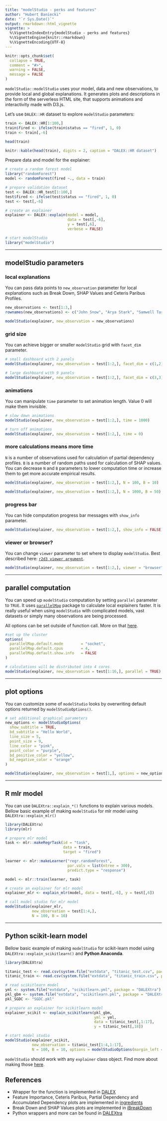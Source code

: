 ---
title: "modelStudio - perks and features"
author: "Hubert Baniecki"
date: "`r Sys.Date()`"
output: rmarkdown::html_vignette
vignette: >
  %\VignetteIndexEntry{modelStudio - perks and features}
  %\VignetteEngine{knitr::rmarkdown}
  %\VignetteEncoding{UTF-8}
---

```{r setup, include = FALSE}
knitr::opts_chunk$set(
  collapse = TRUE,
  comment = "#>",
  warning = FALSE,
  message = FALSE
)
```

`modelStudio::modelStudio` uses your model, data and new observations, to provide local
and global explanations. It generates plots and descriptions in the form
of the serverless HTML site, that supports animations and interactivity made with D3.js.

Let's use `DALEX::HR` dataset to explore `modelStudio` parameters:

```{r results="hide"}
train <- DALEX::HR[1:100,]
train$fired <- ifelse(train$status == "fired", 1, 0)
train <- train[,-6]

head(train)
```

```{r echo = FALSE, fig.align='center'}
knitr::kable(head(train), digits = 2, caption = "DALEX::HR dataset")
```

Prepare data and model for the explainer:

```{r results="hide", eval = FALSE}
# create a random forest model
library("randomForest")
model <- randomForest(fired ~., data = train)

# prepare validation dataset
test <- DALEX::HR_test[1:100,]
test$fired <- ifelse(test$status == "fired", 1, 0)
test <- test[,-6]

# create an explainer
explainer <- DALEX::explain(model = model,
                            data = test[,-6],
                            y = test[,6],
                            verbose = FALSE)

# start modelStudio
library("modelStudio")
```

-------------------------------------------------------------------

## modelStudio parameters

### local explanations

You can pass data points to `new_observation` parameter for local explanations
such as Break Down, SHAP Values and Ceteris Paribus Profiles.

```{r eval = FALSE}
new_observations <- test[1:3,]
rownames(new_observations) <- c("John Snow", "Arya Stark", "Samwell Tarly")

modelStudio(explainer, new_observation = new_observations)
```

### grid size

You can achieve bigger or smaller `modelStudio` grid with `facet_dim` parameter.

```{r eval = FALSE}
# small dashboard with 2 panels
modelStudio(explainer, new_observation = test[1:2,], facet_dim = c(1,2))

# large dashboard with 9 panels
modelStudio(explainer, new_observation = test[1:2,], facet_dim = c(3,3))
```

### animations

You can manipulate `time` parameter to set animation length. Value 0 will make 
them invisible.

```{r eval = FALSE}
# slow down animations
modelStudio(explainer, new_observation = test[1:2,], time = 1000)

# turn off animations
modelStudio(explainer, new_observation = test[1:2,], time = 0)
```

### more calculations means more time

`N` is a number of observations used for calculation of partial dependency profiles.
`B` is a number of random paths used for calculation of SHAP values.
You can decrease `N` and `B` parameters to lower computation time or increase
them to get more accurate empirical results.

```{r eval = FALSE}
modelStudio(explainer, new_observation = test[1:2,], N = 100, B = 10)

modelStudio(explainer, new_observation = test[1:2,], N = 1000, B = 50)
```

### progress bar

You can hide computation progress bar messages with `show_info` parameter.

```{r eval = FALSE}
modelStudio(explainer, new_observation = test[1:2,], show_info = FALSE)
```

### viewer or browser?

You can change `viewer` parameter to set where to display `modelStudio`. Best described here: [`r2d3 viewer argument`](https://rstudio.github.io/r2d3/articles/visualization_options.html#viewer).

```{r eval = FALSE}
modelStudio(explainer, new_observation = test[1:2,], viewer = "browser")
```

-------------------------------------------------------------------

## parallel computation

You can speed up `modelStudio` computation by setting `parallel` parameter to `TRUE`. 
It uses [`parallelMap`](https://www.rdocumentation.org/packages/parallelMap) package
to calculate local explainers faster. It is really useful when using `modelStudio` with
complicated models, vast datasets or simply many observations are being processed. 

All options can be set outside of function call.
More on that [here](https://github.com/berndbischl/parallelMap#being-lazy-configuration).

```{r eval = FALSE}
#set up the cluster 
options(
  parallelMap.default.mode        = "socket",
  parallelMap.default.cpus        = 4,
  parallelMap.default.show.info   = FALSE
)

# calculations will be distributed into 4 cores
modelStudio(explainer, new_observation = test[1:16,], parallel = TRUE)
```

--------------------------------------------------------------------

## plot options

You can customize some of `modelStudio` looks by overwriting default options returned
by `modelStudioOptions()`.

```{r eval = FALSE}
# set additional graphical parameters
new_options <- modelStudioOptions(
  show_subtitle = TRUE,
  bd_subtitle = "Hello World",
  line_size = 5,
  point_size = 9,
  line_color = "pink",
  point_color = "purple",
  bd_positive_color = "yellow",
  bd_negative_color = "orange" 
)

modelStudio(explainer, new_observation = test[1,], options = new_options)
```

-------------------------------------------------------------------

## R mlr model 

You can use `DALEXtra::explain_*()` functions to explain various models.
Bellow basic example of making `modelStudio` for mlr model using `DALEXtra::explain_mlr()`

```{r eval = FALSE}
library(DALEXtra)
library(mlr)

# prepare mlr model
task <- mlr::makeRegrTask(id = "task",
                          data = train,
                          target = "fired")

learner <- mlr::makeLearner("regr.randomForest",
                            par.vals = list(ntree = 300),
                            predict.type = "response")

model <- mlr::train(learner, task)

# create an explainer for mlr model
explainer_mlr <- explain_mlr(model, data = test[,-6], y = test[,6])

# call model studio for mlr model
modelStudio(explainer_mlr,
            new_observation = test[1:4,],
            N = 100, B = 10)
```

-------------------------------------------------------------------

## Python scikit-learn model

Bellow basic example of making `modelStudio` for scikit-learn model using `DALEXtra::explain_scikitlearn()`
and **Python Anaconda**.

```{r eval = FALSE}
library(DALEXtra)

titanic_test <- read.csv(system.file("extdata", "titanic_test.csv", package = "DALEXtra")) 
titanic_train <- read.csv(system.file("extdata", "titanic_train.csv", package = "DALEXtra"))

# read scikitlearn model
yml <- system.file("extdata", "scikitlearn.yml", package = "DALEXtra")
pkl_gbm <- system.file("extdata", "scikitlearn.pkl", package = "DALEXtra")
pkl_SGDC <- "SGDC.pkl"

# prepare an explainer for scikitlearn model
explainer_scikit <- explain_scikitlearn(pkl_gbm,
                                        yml = yml,
                                        data = titanic_test[,1:17],
                                        y = titanic_test[,18])

# start model studio
modelStudio(explainer_scikit,
            new_observation = titanic_test[1:4,1:17],
            N = 100, B = 10, options = modelStudioOptions(margin_left = 160))
```

`modelStudio` should work with any `explainer` class object. Find more about 
making those [here](https://modeloriented.github.io/DALEXtra/reference/).

## References

* Wrapper for the function is implemented in [DALEX](https://modeloriented.github.io/DALEX/)
* Feature Importance, Ceteris Paribus, Partial Dependency and Accumulated Dependency plots 
are implemented in [ingredients](https://modeloriented.github.io/ingredients/)
* Break Down and SHAP Values plots are implemented in [iBreakDown](https://modeloriented.github.io/iBreakDown/)
* Python wrappers and more can be found in [DALEXtra](https://modeloriented.github.io/DALEXtra/)

